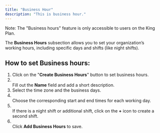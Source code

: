 ```yaml
---
title: "Business Hour"
description: "This is business hour."
---
```


<Info>
  Note: The "Business hours" feature is only accessible to users on the King Plan.
</Info>

The **Business Hours** subsection allows you to set your organization’s working hours, including specific days and shifts (like night shifts).

## **How to set Business hours:**

1. Click on the "**Create Business Hours**" button to set business hours.
2. \
   Fill out the **Name** field and add a short description.
3. Select the time zone and the business days.
4. \
   Choose the corresponding start and end times for each working day.
5. \
   If there is a night shift or additional shift, click on the **\+** icon to create a second shift.
6. \
   Click **Add Business Hours** to save.
